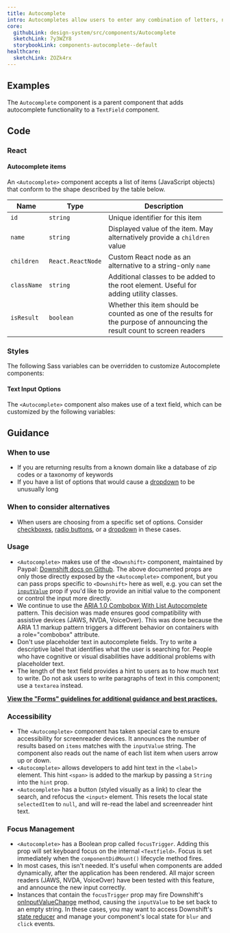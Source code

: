 ```yaml
---
title: Autocomplete
intro: Autocompletes allow users to enter any combination of letters, numbers, or symbols of their choosing (unless otherwise restricted), and receive one or more suggested matches in a list below the input.
core:
  githubLink: design-system/src/components/Autocomplete
  sketchLink: 7y3WZY8
  storybookLink: components-autocomplete--default
healthcare:
  sketchLink: ZOZk4rx
---
```


## Examples

The `Autocomplete` component is a parent component that adds autocomplete functionality to a `TextField` component.

<StorybookExample
  componentName="autocomplete"
  storyId="components-autocomplete--default"
  minHeight={500}
/>

## Code

### React

<PropTable componentName="Autocomplete" />

#### Autocomplete items

An `<Autocomplete>` component accepts a list of items (JavaScript objects) that conform to the shape described by the table below.

| Name                                                  | Type                         | Description                                                                                                                |
| ----------------------------------------------------- | ---------------------------- | -------------------------------------------------------------------------------------------------------------------------- |
| <code class="ds-u-font-weight--bold">id</code>        | <code>string</code>          | Unique identifier for this item                                                                                            |
| <code class="ds-u-font-weight--bold">name</code>      | <code>string</code>          | Displayed value of the item. May alternatively provide a <code>children</code> value                                       |
| <code class="ds-u-font-weight--bold">children</code>  | <code>React.ReactNode</code> | Custom React node as an alternative to a string-only `name`                                                                |
| <code class="ds-u-font-weight--bold">className</code> | <code>string</code>          | Additional classes to be added to the root element. Useful for adding utility classes.                                     |
| <code class="ds-u-font-weight--bold">isResult</code>  | <code>boolean</code>         | Whether this item should be counted as one of the results for the purpose of announcing the result count to screen readers |

### Styles

The following Sass variables can be overridden to customize Autocomplete components:

<ComponentThemeOptions
  componentname="autocomplete"
/>

#### Text Input Options

The `<Autocomplete>` component also makes use of a text field, which can be customized by the following variables:

<ComponentThemeOptions
  componentname="text-input"
/>


## Guidance

### When to use

- If you are returning results from a known domain like a database of zip codes or a taxonomy of keywords
- If you have a list of options that would cause a [dropdown](/components/dropdown/) to be unusually long

### When to consider alternatives

- When users are choosing from a specific set of options. Consider [checkboxes](/components/checkbox), [radio buttons](/components/radio/), or a [dropdown](/components/dropdown/) in these cases.

### Usage

- `<Autocomplete>` makes use of the `<Downshift>` component, maintained by Paypal: [Downshift docs on Github](https://github.com/paypal/downshift). The above documented props are only those directly exposed by the `<Autocomplete>` component, but you can pass props specific to `<Downshift>` here as well, e.g. you can set the [`inputValue`](https://github.com/downshift-js/downshift#inputvalue) prop if you'd like to provide an initial value to the component or control the input more directly.
- We continue to use the [ARIA 1.0 Combobox With List Autocomplete](https://www.w3.org/TR/wai-aria-practices-1.1/examples/combobox/aria1.0pattern/combobox-autocomplete-list.html) pattern. This decision was made ensures good compatibility with assistive devices (JAWS, NVDA, VoiceOver). This was done because the ARIA 1.1 markup pattern triggers a different behavior on containers with a role="combobox" attribute.
- Don't use placeholder text in autocomplete fields. Try to write a descriptive label that identifies what the user is searching for. People who have cognitive or visual disabilities have additional problems with placeholder text.
- The length of the text field provides a hint to users as to how much text to write. Do not ask users to write paragraphs of text in this component; use a `textarea` instead.

**[View the "Forms" guidelines for additional guidance and best practices.](/patterns/forms/)**

### Accessibility

- The `<Autocomplete>` component has taken special care to ensure accessibility for screenreader devices. It announces the number of results based on `items` matches with the `inputValue` string. The component also reads out the name of each list item when users arrow up or down.
- `<Autocomplete>` allows developers to add hint text in the `<label>` element. This hint `<span>` is added to the markup by passing a `String` into the `hint` prop.
- `<Autocomplete>` has a button (styled visually as a link) to clear the search, and refocus the `<input>` element. This resets the local state `selectedItem` to `null`, and will re-read the label and screenreader hint text.

### Focus Management

- `<Autocomplete>` has a Boolean prop called `focusTrigger`. Adding this prop will set keyboard focus on the internal `<Textfield>`. Focus is set immediately when the `componentDidMount()` lifecycle method fires.
- In most cases, this isn't needed. It's useful when components are added dynamically, after the application has been rendered. All major screen readers (JAWS, NVDA, VoiceOver) have been tested with this feature, and announce the new input correctly.
- Instances that contain the `focusTrigger` prop may fire Downshift's [onInputValueChange](https://github.com/paypal/downshift#oninputvaluechange) method, causing the `inputValue` to be set back to an empty string. In these cases, you may want to access Downshift's [state reducer](https://github.com/paypal/downshift#statereducer) and manage your component's local state for `blur` and `click` events.
